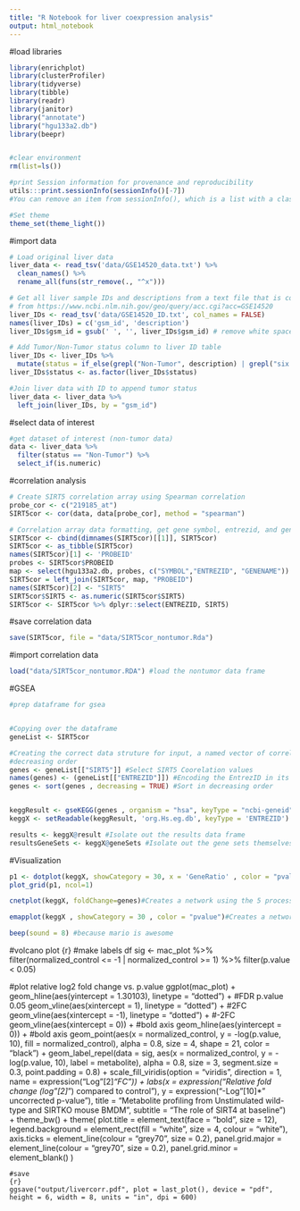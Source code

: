```yaml
---
title: "R Notebook for liver coexpression analysis"
output: html_notebook
---
```


#load libraries

```r
library(enrichplot)
library(clusterProfiler)
library(tidyverse)
library(tibble)
library(readr)
library(janitor)
library("annotate")
library("hgu133a2.db")
library(beepr)


#clear environment
rm(list=ls()) 

#print Session information for provenance and reproducibility
utils:::print.sessionInfo(sessionInfo()[-7]) 
#You can remove an item from sessionInfo(), which is a list with a class attribute, by printing the resulting object omitting one of the list items (omitted list of packages installed, but not loaded)

#Set theme
theme_set(theme_light())
```

#import data
```r
# Load original liver data
liver_data <- read_tsv('data/GSE14520_data.txt') %>% 
  clean_names() %>%
  rename_all(funs(str_remove(., "^x")))

# Get all liver sample IDs and descriptions from a text file that is copy/pasted 
# from https://www.ncbi.nlm.nih.gov/geo/query/acc.cgi?acc=GSE14520
liver_IDs <- read_tsv('data/GSE14520_ID.txt', col_names = FALSE)
names(liver_IDs) = c('gsm_id', 'description')
liver_IDs$gsm_id = gsub(' ', '', liver_IDs$gsm_id) # remove white space from GSE IDs

# Add Tumor/Non-Tumor status column to liver ID table 
liver_IDs <- liver_IDs %>% 
  mutate(status = if_else(grepl("Non-Tumor", description) | grepl("six healthy donors", description), 'Non-Tumor', 'Tumor'))
liver_IDs$status <- as.factor(liver_IDs$status)

#Join liver data with ID to append tumor status
liver_data <- liver_data %>% 
  left_join(liver_IDs, by = "gsm_id")
```

#select data of interest
```r
#get dataset of interest (non-tumor data)
data <- liver_data %>% 
  filter(status == "Non-Tumor") %>% 
  select_if(is.numeric)

```

#correlation analysis
```r
# Create SIRT5 correlation array using Spearman correlation
probe_cor <- c("219185_at")
SIRT5cor <- cor(data, data[probe_cor], method = "spearman")

# Correlation array data formatting, get gene symbol, entrezid, and gene name for each probe
SIRT5cor <- cbind(dimnames(SIRT5cor)[[1]], SIRT5cor)
SIRT5cor <- as_tibble(SIRT5cor)
names(SIRT5cor)[1] <- 'PROBEID'
probes <- SIRT5cor$PROBEID
map <- select(hgu133a2.db, probes, c("SYMBOL","ENTREZID", "GENENAME"))
SIRT5cor = left_join(SIRT5cor, map, "PROBEID")
names(SIRT5cor)[2] <- "SIRT5"
SIRT5cor$SIRT5 <- as.numeric(SIRT5cor$SIRT5)
SIRT5cor <- SIRT5cor %>% dplyr::select(ENTREZID, SIRT5)
```

#save correlation data
```r
save(SIRT5cor, file = "data/SIRT5cor_nontumor.Rda")
```


#import correlation data
```r
load("data/SIRT5cor_nontumor.RDA") #load the nontumor data frame
```


#GSEA
```r
#prep dataframe for gsea


#Copying over the dataframe
geneList <- SIRT5cor

#Creating the correct data struture for input, a named vector of correlation values for analysis. Ensured to be sorted in 
#decreasing order
genes <- geneList[["SIRT5"]] #Select SIRT5 Coorelation values 
names(genes) <- (geneList[["ENTREZID"]]) #Encoding the EntrezID in its position as an attribute of a numeric vector
genes <- sort(genes , decreasing = TRUE) #Sort in decreasing order


keggResult <- gseKEGG(genes , organism = "hsa", keyType = "ncbi-geneid") #Conduct gene set analysis using KEGG database
keggX <- setReadable(keggResult, 'org.Hs.eg.db', keyType = 'ENTREZID') #Convert the EntrezID to actual gene names

results <- keggX@result #Isolate out the results data frame
resultsGeneSets <- keggX@geneSets #Isolate out the gene sets themselves

```
#Visualization
```r

p1 <- dotplot(keggX, showCategory = 30, x = 'GeneRatio' , color = "pvalue", font.size = 12) + ggtitle("dotplot for SIRT5cor_all Data") #Creates a dotplot using the 30 processes with the lowest pvalues
plot_grid(p1, ncol=1)

cnetplot(keggX, foldChange=genes)#Creates a network using the 5 processes with the lowest pvalues. The processes are central nodes that are connected to the genes that are in its respective gene set

emapplot(keggX , showCategory = 30 , color = "pvalue")#Creates a network using the 30 processes with the lowest pvalues. The processes are nodes that are connected to other processes that share the same genes within its gene set. 

beep(sound = 8) #because mario is awesome
```

#volcano plot
{r}
#make labels df
sig <- mac_plot %>% 
  filter(normalized_control <= -1 | normalized_control >= 1) %>% 
  filter(p.value < 0.05)

#plot relative log2 fold change vs. p.value
ggplot(mac_plot) +
  geom_hline(aes(yintercept = 1.30103), linetype = "dotted") + #FDR p.value 0.05
  geom_vline(aes(xintercept = 1), linetype = "dotted") + #2FC
  geom_vline(aes(xintercept = -1), linetype = "dotted") + #-2FC
  geom_vline(aes(xintercept = 0)) + #bold axis
  geom_hline(aes(yintercept = 0)) + #bold axis
  geom_point(aes(x = normalized_control, y = -log(p.value, 10), fill = normalized_control), alpha = 0.8, size = 4, shape = 21, color = "black") +
  geom_label_repel(data = sig, aes(x = normalized_control, y = -log(p.value, 10), label = metabolite), alpha = 0.8, size = 3, segment.size = 0.3, point.padding = 0.8) +
  scale_fill_viridis(option = "viridis", direction = 1, name = expression("Log"[2]*"FC")) +
  labs(x = expression("Relative fold change (log"[2]*") compared to control"), 
       y = expression("-Log "[10]*" uncorrected p-value"), 
       title = "Metabolite profiling from Unstimulated wild-type and SIRTKO mouse BMDM",
       subtitle = "The role of SIRT4 at baseline") +
  theme_bw() + 
  theme(
    plot.title = element_text(face = "bold", size = 12),
    legend.background = element_rect(fill = "white", size = 4, colour = "white"),
    axis.ticks = element_line(colour = "grey70", size = 0.2),
    panel.grid.major = element_line(colour = "grey70", size = 0.2),
    panel.grid.minor = element_blank()
  ) 

```
#save
{r}
ggsave("output/livercorr.pdf", plot = last_plot(), device = "pdf", height = 6, width = 8, units = "in", dpi = 600)
```

